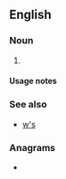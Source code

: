 {{also|ws|WS|Ws|ws.|.ws|w's}}
==English==

===Noun===
{{head|en|noun plural form}}

# {{plural of|W|lang=en}}

====Usage notes====
{{U:en:plurals of letters}}

===See also===
* [[w's]]

===Anagrams===
* {{anagrams|en|S&W|SW|Sw.}}